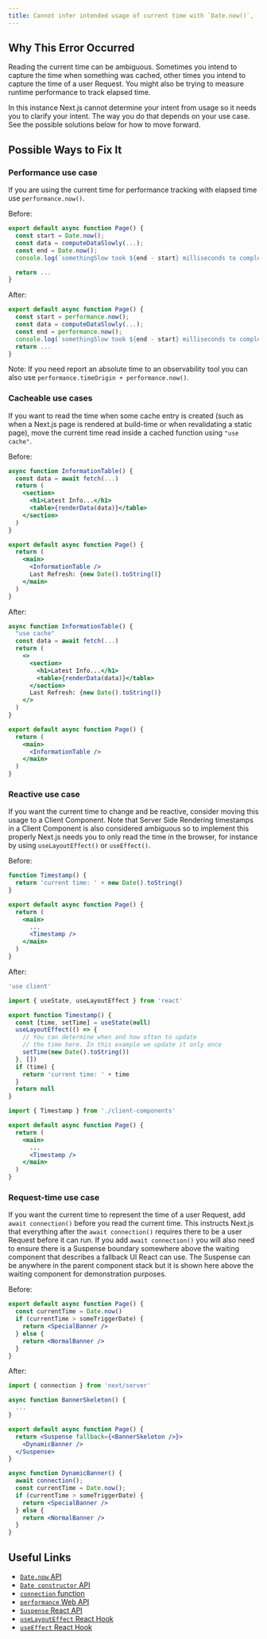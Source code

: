 ```yaml
---
title: Cannot infer intended usage of current time with `Date.now()`, `Date()`, or `new Date()`
---
```


## Why This Error Occurred

Reading the current time can be ambiguous. Sometimes you intend to capture the time when something was cached, other times you intend to capture the time of a user Request. You might also be trying to measure runtime performance to track elapsed time.

In this instance Next.js cannot determine your intent from usage so it needs you to clarify your intent. The way you do that depends on your use case. See the possible solutions below for how to move forward.

## Possible Ways to Fix It

### Performance use case

If you are using the current time for performance tracking with elapsed time use `performance.now()`.

Before:

```jsx filename="app/page.js"
export default async function Page() {
  const start = Date.now();
  const data = computeDataSlowly(...);
  const end = Date.now();
  console.log(`somethingSlow took ${end - start} milliseconds to complete`)

  return ...
}
```

After:

```jsx filename="app/page.js"
export default async function Page() {
  const start = performance.now();
  const data = computeDataSlowly(...);
  const end = performance.now();
  console.log(`somethingSlow took ${end - start} milliseconds to complete`)
  return ...
}
```

Note: If you need report an absolute time to an observability tool you can also use `performance.timeOrigin + performance.now()`.

### Cacheable use cases

If you want to read the time when some cache entry is created (such as when a Next.js page is rendered at build-time or when revalidating a static page), move the current time read inside a cached function using `"use cache"`.

Before:

```jsx filename="app/page.js"
async function InformationTable() {
  const data = await fetch(...)
  return (
    <section>
      <h1>Latest Info...</h1>
      <table>{renderData(data)}</table>
    </section>
  )
}

export default async function Page() {
  return (
    <main>
      <InformationTable />
      Last Refresh: {new Date().toString()}
    </main>
  )
}
```

After:

```jsx filename="app/page.js"
async function InformationTable() {
  "use cache"
  const data = await fetch(...)
  return (
    <>
      <section>
        <h1>Latest Info...</h1>
        <table>{renderData(data)}</table>
      </section>
      Last Refresh: {new Date().toString()}
    </>
  )
}

export default async function Page() {
  return (
    <main>
      <InformationTable />
    </main>
  )
}
```

### Reactive use case

If you want the current time to change and be reactive, consider moving this usage to a Client Component. Note that Server Side Rendering timestamps in a Client Component is also considered ambiguous so to implement this properly Next.js needs you to only read the time in the browser, for instance by using `useLayoutEffect()` or `useEffect()`.

Before:

```jsx filename="app/page.js"
function Timestamp() {
  return 'current time: ' + new Date().toString()
}

export default async function Page() {
  return (
    <main>
      ...
      <Timestamp />
    </main>
  )
}
```

After:

```jsx filename="app/client-components.js"
'use client'

import { useState, useLayoutEffect } from 'react'

export function Timestamp() {
  const [time, setTime] = useState(null)
  useLayoutEffect(() => {
    // You can determine when and how often to update
    // the time here. In this example we update it only once
    setTime(new Date().toString())
  }, [])
  if (time) {
    return 'current time: ' + time
  }
  return null
}
```

```jsx filename="app/page.js"
import { Timestamp } from './client-components'

export default async function Page() {
  return (
    <main>
      ...
      <Timestamp />
    </main>
  )
}
```

### Request-time use case

If you want the current time to represent the time of a user Request, add `await connection()` before you read the current time. This instructs Next.js that everything after the `await connection()` requires there to be a user Request before it can run. If you add `await connection()` you will also need to ensure there is a Suspense boundary somewhere above the waiting component that describes a fallback UI React can use. The Suspense can be anywhere in the parent component stack but it is shown here above the waiting component for demonstration purposes.

Before:

```jsx filename="app/page.js"
export default async function Page() {
  const currentTime = Date.now()
  if (currentTime > someTriggerDate) {
    return <SpecialBanner />
  } else {
    return <NormalBanner />
  }
}
```

After:

```jsx filename="app/page.js"
import { connection } from 'next/server'

async function BannerSkeleton() {
  ...
}

export default async function Page() {
  return <Suspense fallback={<BannerSkeleton />}>
    <DynamicBanner />
  </Suspense>
}

async function DynamicBanner() {
  await connection();
  const currentTime = Date.now();
  if (currentTime > someTriggerDate) {
    return <SpecialBanner />
  } else {
    return <NormalBanner />
  }
}
```

## Useful Links

- [`Date.now` API](https://developer.mozilla.org/en-US/docs/Web/JavaScript/Reference/Global_Objects/Date/now)
- [`Date constructor` API](https://developer.mozilla.org/en-US/docs/Web/JavaScript/Reference/Global_Objects/Date/Date)
- [`connection` function](/docs/app/api-reference/functions/connection)
- [`performance` Web API](https://developer.mozilla.org/en-US/docs/Web/API/Performance)
- [`Suspense` React API](https://react.dev/reference/react/Suspense)
- [`useLayoutEffect` React Hook](https://react.dev/reference/react/useLayoutEffect)
- [`useEffect` React Hook](https://react.dev/reference/react/useEffect)
